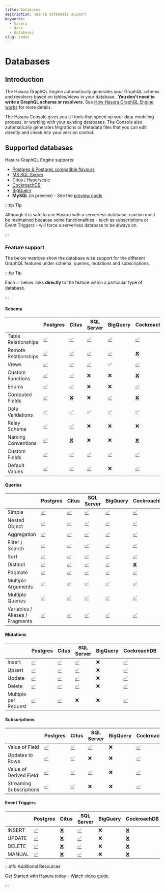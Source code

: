```yaml
---
title: Databases
description: Hasura databases support
keywords:
  - hasura
  - docs
  - databases
slug: index
---
```


# Databases

## Introduction

The Hasura GraphQL Engine automatically generates your GraphQL schema and resolvers based on tables/views in your
database . **You don't need to write a GraphQL schema or resolvers.** See
[How Hasura GraphQL Engine works](/getting-started/how-it-works/index.mdx) for more details.

The Hasura Console gives you UI tools that speed up your data-modeling process, or working with your existing databases.
The Console also automatically generates Migrations or Metadata files that you can edit directly and check into your
version control.

## Supported databases

Hasura GraphQL Engine supports:

- [Postgres & Postgres compatible flavours](/databases/postgres/index.mdx)
- [MS SQL Server](/databases/ms-sql-server/index.mdx)
- [Citus / Hyperscale](/databases/postgres/citus-hyperscale-postgres/index.mdx)
- [CockroachDB](/databases/postgres/cockroachdb/index.mdx)
- [BigQuery](/databases/bigquery/index.mdx)
- **MySQL** (in preview) - See the [preview guide](/databases/mysql/getting-started.mdx)

:::tip Tip

Although it is safe to use Hasura with a serverless database, caution must be maintained because some functionalities -
such as subscriptions or Event Triggers - will force a serverless database to be always on.

:::

### Feature support

The below matrices show the database wise support for the different GraphQL features under schema, queries, mutations
and subscriptions.

:::tip Tip

Each ✅ below links **directly** to the feature within a particular type of database.

:::

#### Schema

|                      | Postgres                                              | Citus                                                                                                  | SQL Server                                                 | BigQuery                                             | CockroachDB                                                                                    | CosmosDB                                              |
| -------------------- | ----------------------------------------------------- | ------------------------------------------------------------------------------------------------------ | ---------------------------------------------------------- | ---------------------------------------------------- | ---------------------------------------------------------------------------------------------- | ----------------------------------------------------- |
| Table Relationships  | [✅](/schema/postgres/table-relationships/index.mdx)  | [✅](/schema/postgres/table-relationships/index.mdx)                                                   | [✅](/schema/ms-sql-server/table-relationships/index.mdx)  | [✅](/schema/bigquery/table-relationships/index.mdx) | [✅](/schema/postgres/table-relationships/index.mdx)                                           | [✅](/schema/postgres/table-relationships/index.mdx)  |
| Remote Relationships | [✅](/schema/postgres/remote-relationships/index.mdx) | [✅](/schema/postgres/remote-relationships/index.mdx)                                                  | [✅](/schema/ms-sql-server/remote-relationships/index.mdx) | [✅](/schema/bigquery/index.mdx)                     | [❌](/databases/postgres/cockroachdb/hasura-cockroachdb-compatibility.mdx/#relationships)      | [✅](/schema/postgres/remote-relationships/index.mdx) |
| Views                | [✅](/schema/postgres/views.mdx)                      | [✅](/schema/postgres/views.mdx)                                                                       | [✅](/schema/ms-sql-server/views.mdx)                      | ✅                                                   | [✅](/schema/postgres/views.mdx)                                                               | [✅](/schema/postgres/views.mdx)                      |
| Custom Functions     | [✅](/schema/postgres/custom-functions.mdx)           | [✅](/schema/postgres/custom-functions.mdx)                                                            | ❌                                                         | ❌                                                   | [❌](/databases/postgres/cockroachdb/hasura-cockroachdb-compatibility.mdx/#functions)          | [✅](/schema/postgres/custom-functions.mdx)           |
| Enums                | [✅](/schema/postgres/enums.mdx)                      | [✅](/schema/postgres/enums.mdx)                                                                       | ❌                                                         | ❌                                                   | [✅](/schema/postgres/enums.mdx)                                                               | ❌                                                    |
| Computed Fields      | [✅](/schema/postgres/computed-fields.mdx)            | [❌](/databases/postgres/citus-hyperscale-postgres/hasura-citus-compatibility.mdx/#computed-fields)    | ❌                                                         | [✅](/schema/bigquery/computed-fields.mdx)           | [❌](/databases/postgres/cockroachdb/hasura-cockroachdb-compatibility.mdx/#functions)          | ❌                                                    |
| Data Validations     | [✅](/schema/postgres/data-validations.mdx)           | [✅](/schema/postgres/data-validations.mdx)                                                            | ✅                                                         | [✅](/schema/bigquery/data-validations.mdx)          | [✅](/schema/postgres/data-validations.mdx)                                                    | [✅](/schema/postgres/data-validations.mdx)           |
| Relay Schema         | [✅](/schema/postgres/relay-schema.mdx)               | [✅](/schema/postgres/relay-schema.mdx)                                                                | ❌                                                         | ❌                                                   | ❌                                                                                             | [✅](/schema/postgres/relay-schema.mdx)               |
| Naming Conventions   | [✅](/schema/postgres/naming-convention.mdx)          | [❌](/databases/postgres/citus-hyperscale-postgres/hasura-citus-compatibility.mdx/#naming-conventions) | ❌                                                         | ❌                                                   | [❌](/databases/postgres/cockroachdb/hasura-cockroachdb-compatibility.mdx/#naming-conventions) | ❌                                                    |
| Custom Fields        | [✅](/schema/postgres/custom-field-names.mdx)         | [✅](/schema/postgres/custom-field-names.mdx)                                                          | [✅](/schema/ms-sql-server/custom-field-names.mdx)         | [✅](/schema/bigquery/custom-field-names.mdx)        | [✅](/schema/postgres/custom-field-names.mdx)                                                  | [✅](/schema/postgres/custom-field-names.mdx)         |
| Default Values       | [✅](/schema/postgres/default-values/index.mdx)       | [✅](/schema/postgres/default-values/index.mdx)                                                        | [✅](/schema/ms-sql-server/default-values/index.mdx)       | ❌                                                   | [✅](/schema/postgres/default-values/index.mdx)                                                | [✅](/schema/postgres/default-values/index.mdx)         |

#### Queries

|                                 | Postgres                                                           | Citus                                                              | SQL Server                                                              | BigQuery                                          | CockroachDB                                                                         | CosmosDB                                                           |
| ------------------------------- | ------------------------------------------------------------------ | ------------------------------------------------------------------ | ----------------------------------------------------------------------- | ------------------------------------------------- | ----------------------------------------------------------------------------------- | ------------------------------------------------------------------ |
| Simple                          | [✅](/queries/postgres/simple-object-queries.mdx)                  | [✅](/queries/postgres/simple-object-queries.mdx)                  | [✅](/queries/ms-sql-server/simple-object-queries.mdx)                  | [✅](/queries/bigquery/simple-object-queries.mdx) | [✅](/queries/postgres/simple-object-queries.mdx)                                   | [✅](/queries/postgres/simple-object-queries.mdx)                  |
| Nested Object                   | [✅](/queries/postgres/nested-object-queries.mdx)                  | [✅](/queries/postgres/nested-object-queries.mdx)                  | [✅](/queries/ms-sql-server/nested-object-queries.mdx)                  | [✅](/queries/bigquery/nested-object-queries.mdx) | [✅](/queries/postgres/nested-object-queries.mdx)                                   | [✅](/queries/postgres/nested-object-queries.mdx)                  |
| Aggregation                     | [✅](/queries/postgres/aggregation-queries.mdx)                    | [✅](/queries/postgres/aggregation-queries.mdx)                    | [✅](/queries/ms-sql-server/aggregation-queries.mdx)                    | [✅](/queries/bigquery/aggregation-queries.mdx)   | [✅](/queries/postgres/aggregation-queries.mdx)                                     | [✅](/queries/postgres/aggregation-queries.mdx)                    |
| Filter / Search                 | [✅](/queries/postgres/query-filters.mdx)                          | [✅](/queries/postgres/query-filters.mdx)                          | [✅](/queries/ms-sql-server/query-filters.mdx)                          | [✅](/queries/bigquery/query-filters.mdx)         | [✅](/queries/postgres/query-filters.mdx)                                           | [✅](/queries/postgres/query-filters.mdx)                          |
| Sort                            | [✅](/queries/postgres/sorting.mdx)                                | [✅](/queries/postgres/sorting.mdx)                                | [✅](/queries/ms-sql-server/sorting.mdx)                                | [✅](/queries/bigquery/index.mdx)                 | [✅](/queries/postgres/sorting.mdx)                                                 | [✅](/queries/postgres/sorting.mdx)                                |
| Distinct                        | [✅](/queries/postgres/distinct-queries.mdx)                       | [✅](/queries/postgres/distinct-queries.mdx)                       | [✅](/queries/ms-sql-server/index.mdx)                                  | [✅](/queries/bigquery/index.mdx)                 | [❌](/databases/postgres/cockroachdb/hasura-cockroachdb-compatibility.mdx/#queries) | [✅](/queries/postgres/distinct-queries.mdx)                       |
| Paginate                        | [✅](/queries/postgres/pagination.mdx)                             | [✅](/queries/postgres/pagination.mdx)                             | [✅](/queries/ms-sql-server/pagination.mdx)                             | [✅](/queries/bigquery/index.mdx)                 | [✅](/queries/postgres/pagination.mdx)                                              | [✅](/queries/postgres/pagination.mdx)                             |
| Multiple Arguments              | [✅](/queries/postgres/multiple-arguments.mdx)                     | [✅](/queries/postgres/multiple-arguments.mdx)                     | [✅](/queries/ms-sql-server/multiple-arguments.mdx)                     | [✅](/queries/bigquery/index.mdx)                 | [✅](/queries/postgres/multiple-arguments.mdx)                                      | [✅](/queries/postgres/multiple-arguments.mdx)                     |
| Multiple Queries                | [✅](/queries/postgres/multiple-queries.mdx)                       | [✅](/queries/postgres/multiple-queries.mdx)                       | [✅](/queries/ms-sql-server/multiple-queries.mdx)                       | [✅](/queries/bigquery/index.mdx)                 | [✅](/queries/postgres/multiple-queries.mdx)                                        | [✅](/queries/postgres/multiple-queries.mdx)                       |
| Variables / Aliases / Fragments | [✅](/queries/postgres/variables-aliases-fragments-directives.mdx) | [✅](/queries/postgres/variables-aliases-fragments-directives.mdx) | [✅](/queries/ms-sql-server/variables-aliases-fragments-directives.mdx) | [✅](/queries/bigquery/index.mdx)                 | [✅](/queries/postgres/variables-aliases-fragments-directives.mdx)                  | [✅](/queries/postgres/variables-aliases-fragments-directives.mdx) |

#### Mutations

|                      | Postgres                                         | Citus                                            | SQL Server                                | BigQuery | CockroachDB                                      | CosmosDB                                         |
| -------------------- | ------------------------------------------------ | ------------------------------------------------ | ----------------------------------------- | -------- | ------------------------------------------------ | ------------------------------------------------ |
| Insert               | [✅](/mutations/postgres/insert.mdx)             | [✅](/mutations/postgres/insert.mdx)             | [✅](/mutations/ms-sql-server/insert.mdx) | ❌       | [✅](/mutations/postgres/insert.mdx)             | [✅](/mutations/postgres/insert.mdx)             |
| Upsert               | [✅](/mutations/postgres/upsert.mdx)             | [✅](/mutations/postgres/upsert.mdx)             | [✅](/mutations/ms-sql-server/upsert.mdx) | ❌       | [✅](/mutations/postgres/upsert.mdx)             | [✅](/mutations/postgres/upsert.mdx)             |
| Update               | [✅](/mutations/postgres/update.mdx)             | [✅](/mutations/postgres/update.mdx)             | [✅](/mutations/ms-sql-server/update.mdx) | ❌       | [✅](/mutations/postgres/update.mdx)             | [✅](/mutations/postgres/update.mdx)             |
| Delete               | [✅](/mutations/postgres/delete.mdx)             | [✅](/mutations/postgres/delete.mdx)             | [✅](/mutations/ms-sql-server/delete.mdx) | ❌       | [✅](/mutations/postgres/delete.mdx)             | [✅](/mutations/postgres/delete.mdx)             |
| Multiple per Request | [✅](/mutations/postgres/multiple-mutations.mdx) | [✅](/mutations/postgres/multiple-mutations.mdx) | ❌                                        | ❌       | [✅](/mutations/postgres/multiple-mutations.mdx) | [✅](/mutations/postgres/multiple-mutations.mdx) |

#### Subscriptions

|                         | Postgres                                                                   | Citus                                                                      | SQL Server                                                            | BigQuery | CockroachDB                                                                | CosmosDB                                                                   |
| ----------------------- | -------------------------------------------------------------------------- | -------------------------------------------------------------------------- | --------------------------------------------------------------------- | -------- | -------------------------------------------------------------------------- | -------------------------------------------------------------------------- |
| Value of Field          | [✅](/subscriptions/postgres/livequery/use-cases.mdx#pg-subscribe-field)   | [✅](/subscriptions/postgres/livequery/use-cases.mdx#pg-subscribe-field)   | [✅](/subscriptions/ms-sql-server/use-cases.mdx#pg-subscribe-field)   | ❌       | [✅](/subscriptions/postgres/livequery/use-cases.mdx#pg-subscribe-field)   | [✅](/subscriptions/postgres/livequery/use-cases.mdx#pg-subscribe-field)   |
| Updates to Rows         | [✅](/subscriptions/postgres/livequery/use-cases.mdx#pg-subscribe-table)   | [✅](/subscriptions/postgres/livequery/use-cases.mdx#pg-subscribe-table)   | ❌                                                                    | ❌       | [✅](/subscriptions/postgres/livequery/use-cases.mdx#pg-subscribe-table)   | [✅](/subscriptions/postgres/livequery/use-cases.mdx#pg-subscribe-table)   |
| Value of Derived Field  | [✅](/subscriptions/postgres/livequery/use-cases.mdx#pg-subscribe-derived) | [✅](/subscriptions/postgres/livequery/use-cases.mdx#pg-subscribe-derived) | [✅](/subscriptions/ms-sql-server/use-cases.mdx#pg-subscribe-derived) | ❌       | [✅](/subscriptions/postgres/livequery/use-cases.mdx#pg-subscribe-derived) | [✅](/subscriptions/postgres/livequery/use-cases.mdx#pg-subscribe-derived) |
| Streaming Subscriptions | [✅](/subscriptions/postgres/streaming/index.mdx)                          | [✅](/subscriptions/postgres/streaming/index.mdx)                          | ❌                                                                    | ❌       | [✅](/subscriptions/postgres/streaming/index.mdx)                          | [✅](/subscriptions/postgres/streaming/index.mdx)                          |

#### Event Triggers

|        | Postgres                        | Citus                                                                                              | SQL Server                      | BigQuery | CockroachDB                                                                                | CosmosDB |
| ------ | ------------------------------- | -------------------------------------------------------------------------------------------------- | ------------------------------- | -------- | ------------------------------------------------------------------------------------------ | -------- |
| INSERT | [✅](/event-triggers/index.mdx) | [❌](/databases/postgres/citus-hyperscale-postgres/hasura-citus-compatibility.mdx/#event-triggers) | [✅](/event-triggers/index.mdx) | ❌       | [❌](/databases/postgres/cockroachdb/hasura-cockroachdb-compatibility.mdx/#event-triggers) | ❌       |
| UPDATE | [✅](/event-triggers/index.mdx) | [❌](/databases/postgres/citus-hyperscale-postgres/hasura-citus-compatibility.mdx/#event-triggers) | [✅](/event-triggers/index.mdx) | ❌       | [❌](/databases/postgres/cockroachdb/hasura-cockroachdb-compatibility.mdx/#event-triggers) | ❌       |
| DELETE | [✅](/event-triggers/index.mdx) | [❌](/databases/postgres/citus-hyperscale-postgres/hasura-citus-compatibility.mdx/#event-triggers) | [✅](/event-triggers/index.mdx) | ❌       | [❌](/databases/postgres/cockroachdb/hasura-cockroachdb-compatibility.mdx/#event-triggers) | ❌       |
| MANUAL | [✅](/event-triggers/index.mdx) | [❌](/databases/postgres/citus-hyperscale-postgres/hasura-citus-compatibility.mdx/#event-triggers) | [✅](/event-triggers/index.mdx) | ❌       | [❌](/databases/postgres/cockroachdb/hasura-cockroachdb-compatibility.mdx/#event-triggers) | ❌       |

:::info Additional Resources

Get Started with Hasura today -
[Watch video guide](https://hasura.io/events/webinar/get-started-with-hasura/?pg=docs&plcmt=body&cta=getting-started&tech=).

:::
